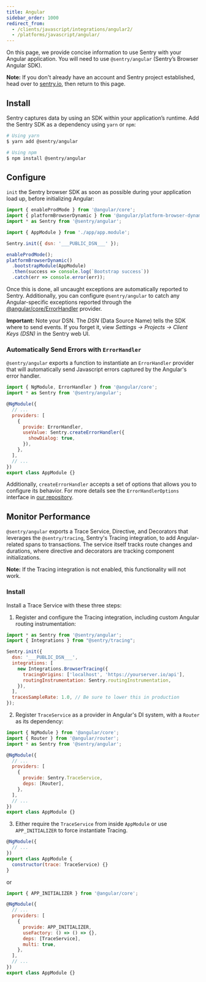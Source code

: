 ```yaml
---
title: Angular
sidebar_order: 1000
redirect_from:
  - /clients/javascript/integrations/angular2/
  - /platforms/javascript/angular/
---
```


On this page, we provide concise information to use Sentry with your Angular application. You will need to use `@sentry/angular` (Sentry’s Browser Angular SDK).

**Note:** If you don't already have an account and Sentry project established, head over to [sentry.io](https://sentry.io/signup/), then return to this page.

## Install

Sentry captures data by using an SDK within your application’s runtime. Add the Sentry SDK as a dependency using `yarn` or `npm`:

```bash
# Using yarn
$ yarn add @sentry/angular

# Using npm
$ npm install @sentry/angular
```

## Configure

`init` the Sentry browser SDK as soon as possible during your application load up, before initializing Angular:

```javascript
import { enableProdMode } from '@angular/core';
import { platformBrowserDynamic } from '@angular/platform-browser-dynamic';
import * as Sentry from '@sentry/angular';

import { AppModule } from './app/app.module';

Sentry.init({ dsn: '___PUBLIC_DSN___' });

enableProdMode();
platformBrowserDynamic()
  .bootstrapModule(AppModule)
  .then(success => console.log(`Bootstrap success`))
  .catch(err => console.error(err));
```

Once this is done, all uncaught exceptions are automatically reported to Sentry. Additionally, you can configure `@sentry/angular` to catch any Angular-specific exceptions reported through the [@angular/core/ErrorHandler](https://angular.io/api/core/ErrorHandler) provider.

**Important:** Note your DSN. The _DSN_ (Data Source Name) tells the SDK where to send events. If you forget it, view _Settings -> Projects -> Client Keys (DSN)_ in the Sentry web UI.

### Automatically Send Errors with `ErrorHandler`

`@sentry/angular` exports a function to instantiate an `ErrorHandler` provider that will automatically send Javascript errors captured by the Angular's error handler.

```javascript
import { NgModule, ErrorHandler } from '@angular/core';
import * as Sentry from '@sentry/angular';

@NgModule({
  // ...
  providers: [
    {
      provide: ErrorHandler,
      useValue: Sentry.createErrorHandler({
        showDialog: true,
      }),
    },
  ],
  // ...
})
export class AppModule {}
```

Additionally, `createErrorHandler` accepts a set of options that allows you to configure its behavior. For more details see the `ErrorHandlerOptions` interface in [our repository](https://github.com/getsentry/sentry-javascript/blob/master/packages/angular/src/errorhandler.ts).

## Monitor Performance

`@sentry/angular` exports a Trace Service, Directive, and Decorators that leverages the `@sentry/tracing`, Sentry's Tracing integration, to add Angular-related spans to transactions. The service itself tracks route changes and durations, where directive and decorators are tracking component initializations.

**Note:** If the Tracing integration is not enabled, this functionality will not work. 

### Install

Install a Trace Service with these three steps:

1. Register and configure the Tracing integration, including custom Angular routing instrumentation:

  ```javascript
  import * as Sentry from '@sentry/angular';
  import { Integrations } from "@sentry/tracing";
  
  Sentry.init({
    dsn: '___PUBLIC_DSN___',
    integrations: [
      new Integrations.BrowserTracing({
        tracingOrigins: ['localhost', 'https://yourserver.io/api'],
        routingInstrumentation: Sentry.routingInstrumentation,
      }),
    ],
    tracesSampleRate: 1.0, // Be sure to lower this in production
  });
  ```

2. Register `TraceService` as a provider in Angular's DI system, with a `Router` as its dependency:

  ```javascript
  import { NgModule } from '@angular/core';
  import { Router } from '@angular/router';
  import * as Sentry from '@sentry/angular';

  @NgModule({
    // ...
    providers: [
      {
        provide: Sentry.TraceService,
        deps: [Router],
      },
    ],
    // ...
  })
  export class AppModule {}
  ```

3. Either require the `TraceService` from inside `AppModule` or use `APP_INITIALIZER` to force instantiate Tracing.

  ```javascript
  @NgModule({
    // ...
  })
  export class AppModule {
    constructor(trace: TraceService) {}
  }
  ```

 or

  ```javascript
  import { APP_INITIALIZER } from '@angular/core';

  @NgModule({
    // ...
    providers: [
      {
        provide: APP_INITIALIZER,
        useFactory: () => () => {},
        deps: [TraceService],
        multi: true,
      },
    ],
    // ...
  })
  export class AppModule {}
  ```